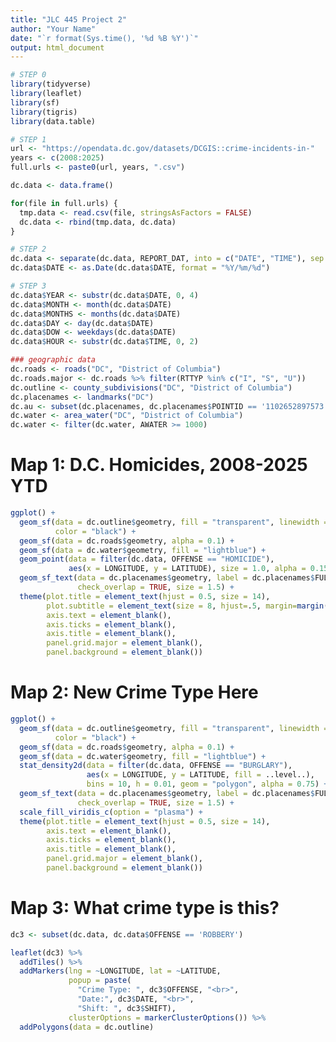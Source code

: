 ```yaml
---
title: "JLC 445 Project 2"
author: "Your Name"
date: "`r format(Sys.time(), '%d %B %Y')`"
output: html_document
---
```


```r
# STEP 0
library(tidyverse)
library(leaflet)
library(sf)
library(tigris)
library(data.table)

# STEP 1
url <- "https://opendata.dc.gov/datasets/DCGIS::crime-incidents-in-"
years <- c(2008:2025)
full.urls <- paste0(url, years, ".csv")

dc.data <- data.frame()

for(file in full.urls) {
  tmp.data <- read.csv(file, stringsAsFactors = FALSE)
  dc.data <- rbind(tmp.data, dc.data)
}

# STEP 2
dc.data <- separate(dc.data, REPORT_DAT, into = c("DATE", "TIME"), sep = " ")
dc.data$DATE <- as.Date(dc.data$DATE, format = "%Y/%m/%d")

# STEP 3
dc.data$YEAR <- substr(dc.data$DATE, 0, 4)
dc.data$MONTH <- month(dc.data$DATE)
dc.data$MONTHS <- months(dc.data$DATE)
dc.data$DAY <- day(dc.data$DATE)
dc.data$DOW <- weekdays(dc.data$DATE)
dc.data$HOUR <- substr(dc.data$TIME, 0, 2)

### geographic data
dc.roads <- roads("DC", "District of Columbia")
dc.roads.major <- dc.roads %>% filter(RTTYP %in% c("I", "S", "U"))
dc.outline <- county_subdivisions("DC", "District of Columbia")
dc.placenames <- landmarks("DC")
dc.au <- subset(dc.placenames, dc.placenames$POINTID == '1102652897573')
dc.water <- area_water("DC", "District of Columbia")
dc.water <- filter(dc.water, AWATER >= 1000)
```

# Map 1: D.C. Homicides, 2008-2025 YTD
```r
ggplot() +
  geom_sf(data = dc.outline$geometry, fill = "transparent", linewidth = 1, 
          color = "black") +
  geom_sf(data = dc.roads$geometry, alpha = 0.1) +
  geom_sf(data = dc.water$geometry, fill = "lightblue") +
  geom_point(data = filter(dc.data, OFFENSE == "HOMICIDE"), 
             aes(x = LONGITUDE, y = LATITUDE), size = 1.0, alpha = 0.15, color = "red") +
  geom_sf_text(data = dc.placenames$geometry, label = dc.placenames$FULLNAME, 
               check_overlap = TRUE, size = 1.5) +
  theme(plot.title = element_text(hjust = 0.5, size = 14),
        plot.subtitle = element_text(size = 8, hjust=.5, margin=margin(2, 0, 5, 0)),
        axis.text = element_blank(),
        axis.ticks = element_blank(),
        axis.title = element_blank(),
        panel.grid.major = element_blank(),
        panel.background = element_blank())
```

# Map 2: New Crime Type Here
```r
ggplot() +
  geom_sf(data = dc.outline$geometry, fill = "transparent", linewidth = 1, 
          color = "black") +
  geom_sf(data = dc.roads$geometry, alpha = 0.1) +
  geom_sf(data = dc.water$geometry, fill = "lightblue") +
  stat_density2d(data = filter(dc.data, OFFENSE == "BURGLARY"), 
                 aes(x = LONGITUDE, y = LATITUDE, fill = ..level..), 
                 bins = 10, h = 0.01, geom = "polygon", alpha = 0.75) +
  geom_sf_text(data = dc.placenames$geometry, label = dc.placenames$FULLNAME, 
               check_overlap = TRUE, size = 1.5) +
  scale_fill_viridis_c(option = "plasma") +
  theme(plot.title = element_text(hjust = 0.5, size = 14),
        axis.text = element_blank(),
        axis.ticks = element_blank(),
        axis.title = element_blank(),
        panel.grid.major = element_blank(),
        panel.background = element_blank())
```

# Map 3: What crime type is this?
```r
dc3 <- subset(dc.data, dc.data$OFFENSE == 'ROBBERY')

leaflet(dc3) %>%
  addTiles() %>%
  addMarkers(lng = ~LONGITUDE, lat = ~LATITUDE, 
             popup = paste(
               "Crime Type: ", dc3$OFFENSE, "<br>",
               "Date:", dc3$DATE, "<br>",
               "Shift: ", dc3$SHIFT), 
             clusterOptions = markerClusterOptions()) %>%
  addPolygons(data = dc.outline)
```

